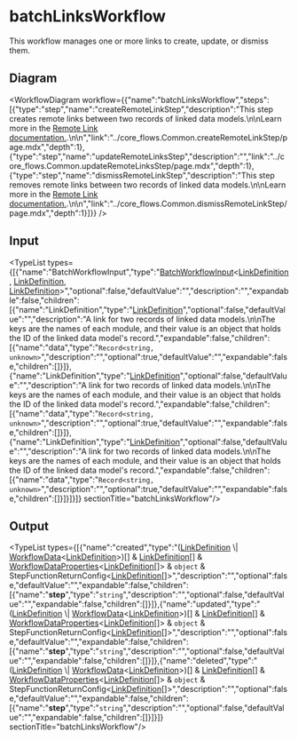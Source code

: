 
# batchLinksWorkflow

This workflow manages one or more links to create, update, or dismiss them.

## Diagram

<WorkflowDiagram workflow={{"name":"batchLinksWorkflow","steps":[{"type":"step","name":"createRemoteLinkStep","description":"This step creates remote links between two records of linked data models.\n\nLearn more in the [Remote Link documentation.](https://docs.medusajs.com/v2/advanced-development/modules/remote-link#create-link).\n\n","link":"../core_flows.Common.createRemoteLinkStep/page.mdx","depth":1},{"type":"step","name":"updateRemoteLinksStep","description":"","link":"../core_flows.Common.updateRemoteLinksStep/page.mdx","depth":1},{"type":"step","name":"dismissRemoteLinkStep","description":"This step removes remote links between two records of linked data models.\n\nLearn more in the [Remote Link documentation.](https://docs.medusajs.com/v2/advanced-development/modules/remote-link#dismiss-link).\n\n","link":"../core_flows.Common.dismissRemoteLinkStep/page.mdx","depth":1}]}} />

## Input

<TypeList types={[{"name":"BatchWorkflowInput","type":"[BatchWorkflowInput](../../../../types/CommonTypes/types/types.CommonTypes.BatchWorkflowInput/page.mdx)&#60;[LinkDefinition](../../../../modules_sdk/types/modules_sdk.LinkDefinition/page.mdx), [LinkDefinition](../../../../modules_sdk/types/modules_sdk.LinkDefinition/page.mdx), [LinkDefinition](../../../../modules_sdk/types/modules_sdk.LinkDefinition/page.mdx)&#62;","optional":false,"defaultValue":"","description":"","expandable":false,"children":[{"name":"LinkDefinition","type":"[LinkDefinition](../../../../modules_sdk/types/modules_sdk.LinkDefinition/page.mdx)","optional":false,"defaultValue":"","description":"A link for two records of linked data models.\n\nThe keys are the names of each module, and their value is an object that holds the ID of the linked data model's record.","expandable":false,"children":[{"name":"data","type":"`Record<string, unknown>`","description":"","optional":true,"defaultValue":"","expandable":false,"children":[]}]},{"name":"LinkDefinition","type":"[LinkDefinition](../../../../modules_sdk/types/modules_sdk.LinkDefinition/page.mdx)","optional":false,"defaultValue":"","description":"A link for two records of linked data models.\n\nThe keys are the names of each module, and their value is an object that holds the ID of the linked data model's record.","expandable":false,"children":[{"name":"data","type":"`Record<string, unknown>`","description":"","optional":true,"defaultValue":"","expandable":false,"children":[]}]},{"name":"LinkDefinition","type":"[LinkDefinition](../../../../modules_sdk/types/modules_sdk.LinkDefinition/page.mdx)","optional":false,"defaultValue":"","description":"A link for two records of linked data models.\n\nThe keys are the names of each module, and their value is an object that holds the ID of the linked data model's record.","expandable":false,"children":[{"name":"data","type":"`Record<string, unknown>`","description":"","optional":true,"defaultValue":"","expandable":false,"children":[]}]}]}]}  sectionTitle="batchLinksWorkflow"/>

## Output

<TypeList types={[{"name":"created","type":"([LinkDefinition](../../../../modules_sdk/types/modules_sdk.LinkDefinition/page.mdx) \\| [WorkflowData](../../../../workflows/types/workflows.WorkflowData/page.mdx)&#60;[LinkDefinition](../../../../modules_sdk/types/modules_sdk.LinkDefinition/page.mdx)&#62;)[] & [LinkDefinition](../../../../modules_sdk/types/modules_sdk.LinkDefinition/page.mdx)[] & [WorkflowDataProperties](../../../../workflows/types/workflows.WorkflowDataProperties/page.mdx)&#60;[LinkDefinition](../../../../modules_sdk/types/modules_sdk.LinkDefinition/page.mdx)[]&#62; & `object` & StepFunctionReturnConfig&#60;[LinkDefinition](../../../../modules_sdk/types/modules_sdk.LinkDefinition/page.mdx)[]&#62;","description":"","optional":false,"defaultValue":"","expandable":false,"children":[{"name":"__step__","type":"`string`","description":"","optional":false,"defaultValue":"","expandable":false,"children":[]}]},{"name":"updated","type":"([LinkDefinition](../../../../modules_sdk/types/modules_sdk.LinkDefinition/page.mdx) \\| [WorkflowData](../../../../workflows/types/workflows.WorkflowData/page.mdx)&#60;[LinkDefinition](../../../../modules_sdk/types/modules_sdk.LinkDefinition/page.mdx)&#62;)[] & [LinkDefinition](../../../../modules_sdk/types/modules_sdk.LinkDefinition/page.mdx)[] & [WorkflowDataProperties](../../../../workflows/types/workflows.WorkflowDataProperties/page.mdx)&#60;[LinkDefinition](../../../../modules_sdk/types/modules_sdk.LinkDefinition/page.mdx)[]&#62; & `object` & StepFunctionReturnConfig&#60;[LinkDefinition](../../../../modules_sdk/types/modules_sdk.LinkDefinition/page.mdx)[]&#62;","description":"","optional":false,"defaultValue":"","expandable":false,"children":[{"name":"__step__","type":"`string`","description":"","optional":false,"defaultValue":"","expandable":false,"children":[]}]},{"name":"deleted","type":"([LinkDefinition](../../../../modules_sdk/types/modules_sdk.LinkDefinition/page.mdx) \\| [WorkflowData](../../../../workflows/types/workflows.WorkflowData/page.mdx)&#60;[LinkDefinition](../../../../modules_sdk/types/modules_sdk.LinkDefinition/page.mdx)&#62;)[] & [LinkDefinition](../../../../modules_sdk/types/modules_sdk.LinkDefinition/page.mdx)[] & [WorkflowDataProperties](../../../../workflows/types/workflows.WorkflowDataProperties/page.mdx)&#60;[LinkDefinition](../../../../modules_sdk/types/modules_sdk.LinkDefinition/page.mdx)[]&#62; & `object` & StepFunctionReturnConfig&#60;[LinkDefinition](../../../../modules_sdk/types/modules_sdk.LinkDefinition/page.mdx)[]&#62;","description":"","optional":false,"defaultValue":"","expandable":false,"children":[{"name":"__step__","type":"`string`","description":"","optional":false,"defaultValue":"","expandable":false,"children":[]}]}]}  sectionTitle="batchLinksWorkflow"/>
